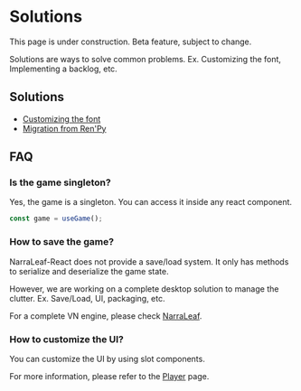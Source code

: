 
# Solutions

<Callout type="warning" emoji="⚠️">
    This page is under construction.
</Callout>

<Callout type="warning" emoji="⚠️">
    Beta feature, subject to change.
</Callout>

Solutions are ways to solve common problems. Ex. Customizing the font, Implementing a backlog, etc.

## Solutions

- [Customizing the font](./solutions/font)
- [Migration from Ren'Py](./solutions/from-renpy)

## FAQ

### Is the game singleton?

Yes, the game is a singleton. You can access it inside any react component.

```typescript
const game = useGame();
```

### How to save the game?

NarraLeaf-React does not provide a save/load system. It only has methods to serialize and deserialize the game state.

However, we are working on a complete desktop solution to manage the clutter. Ex. Save/Load, UI, packaging, etc.

For a complete VN engine, please check [NarraLeaf](https://github.com/NarraLeaf/NarraLeaf).

### How to customize the UI?

You can customize the UI by using slot components.

For more information, please refer to the [Player](./player) page.
